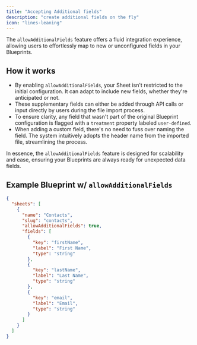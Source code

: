 ```yaml
---
title: "Accepting Additional fields"
description: "create additional fields on the fly"
icon: "lines-leaning"
---
```


<Snippet file="shared/dxpbanner.mdx" />

The `allowAdditionalFields` feature offers a fluid integration experience,
allowing users to effortlessly map to new or unconfigured fields in your
Blueprints.

## How it works

- By enabling `allowAdditionalFields`, your Sheet isn't restricted to the
  initial configuration. It can adapt to include new fields, whether they're
  anticipated or not.
- These supplementary fields can either be added through API calls or input
  directly by users during the file import process.
- To ensure clarity, any field that wasn't part of the original Blueprint
  configuration is flagged with a `treatment` property labeled `user-defined`.
- When adding a custom field, there's no need to fuss over naming the field. The
  system intuitively adopts the header name from the imported file, streamlining
  the process.

In essence, the `allowAdditionalFields` feature is designed for scalability and
ease, ensuring your Blueprints are always ready for unexpected data fields.

## Example Blueprint w/ `allowAdditionalFields`

```json
{
  "sheets": [
    {
      "name": "Contacts",
      "slug": "contacts",
      "allowAdditionalFields": true,
      "fields": [
        {
          "key": "firstName",
          "label": "First Name",
          "type": "string"
        },
        {
          "key": "lastName",
          "label": "Last Name",
          "type": "string"
        },
        {
          "key": "email",
          "label": "Email",
          "type": "string"
        }
      ]
    }
  ]
}
```

